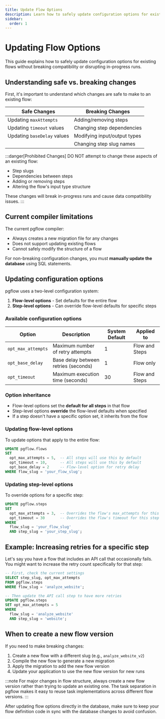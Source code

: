 ```yaml
---
title: Update Flow Options
description: Learn how to safely update configuration options for existing flows
sidebar:
  order: 1
---
```



# Updating Flow Options

This guide explains how to safely update configuration options for existing flows without breaking compatibility or disrupting in-progress runs.

## Understanding safe vs. breaking changes

First, it's important to understand which changes are safe to make to an existing flow:

| Safe Changes | Breaking Changes |
| ------------ | --------------- |
| Updating `maxAttempts` | Adding/removing steps |
| Updating `timeout` values | Changing step dependencies |
| Updating `baseDelay` values | Modifying input/output types |
| | Changing step slug names |

:::danger[Prohibited Changes]
DO NOT attempt to change these aspects of an existing flow:
- Step slugs
- Dependencies between steps
- Adding or removing steps
- Altering the flow's input type structure

These changes will break in-progress runs and cause data compatibility issues.
:::

## Current compiler limitations

The current pgflow compiler:
- Always creates a new migration file for any changes
- Does not support updating existing flows
- Cannot safely modify the structure of a flow

For non-breaking configuration changes, you must **manually update the database** using SQL statements.

## Updating configuration options

pgflow uses a two-level configuration system:

1. **Flow-level options** - Set defaults for the entire flow
2. **Step-level options** - Can override flow-level defaults for specific steps

### Available configuration options

| Option | Description | System Default | Applied to |
| ------ | ----------- | ------- | --- |
| `opt_max_attempts` | Maximum number of retry attempts | 1 | Flow and Steps |
| `opt_base_delay` | Base delay between retries (seconds) | 1 | Flow only |
| `opt_timeout` | Maximum execution time (seconds) | 30 | Flow and Steps |

### Option inheritance

- Flow-level options set the **default for all steps** in that flow
- Step-level options **override** the flow-level defaults when specified
- If a step doesn't have a specific option set, it inherits from the flow

### Updating flow-level options

To update options that apply to the entire flow:

```sql
UPDATE pgflow.flows
SET
  opt_max_attempts = 5,  -- All steps will use this by default
  opt_timeout = 10,      -- All steps will use this by default
  opt_base_delay = 2     -- Flow-level option for retry delay
WHERE flow_slug = 'your_flow_slug';
```

### Updating step-level options

To override options for a specific step:

```sql
UPDATE pgflow.steps
SET
  opt_max_attempts = 3,  -- Overrides the flow's max_attempts for this step only
  opt_timeout = 30       -- Overrides the flow's timeout for this step only
WHERE
  flow_slug = 'your_flow_slug'
  AND step_slug = 'your_step_slug';
```

## Example: Increasing retries for a specific step

Let's say you have a flow that includes an API call that occasionally fails. You might want to increase the retry count specifically for that step:

```sql
-- First, check the current settings
SELECT step_slug, opt_max_attempts
FROM pgflow.steps
WHERE flow_slug = 'analyze_website';

-- Then update the API call step to have more retries
UPDATE pgflow.steps
SET opt_max_attempts = 5
WHERE
  flow_slug = 'analyze_website'
  AND step_slug = 'website';
```

## When to create a new flow version

If you need to make breaking changes:

1. Create a new flow with a different slug (e.g., `analyze_website_v2`)
2. Compile the new flow to generate a new migration
3. Apply the migration to add the new flow version
4. Update your application to use the new flow version for new runs

:::note
For major changes in flow structure, always create a new flow version rather than trying to update an existing one. The task separation in pgflow makes it easy to reuse task implementations across different flow versions.
:::

<Aside type="caution">
After updating flow options directly in the database, make sure to keep your flow definition code in sync with the database changes to avoid confusion.
</Aside>

